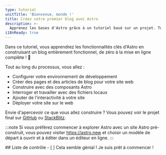```yaml
---
type: tutorial
unitTitle: 'Bienvenue, monde !'
title: Créez votre premier blog avec Astro
description: >-
  Apprenez les bases d'Astro grâce à un tutoriel basé sur un projet. Toutes les connaissances préalables dont vous avez besoin pour commencer !
i18nReady: true
---
```



<Lede> Dans ce tutoriel, vous apprendrez les fonctionnalités clés d'Astro en construisant un blog entièrement fonctionnel, de zéro à la mise en ligne complète ! 🚀 </Lede>

Tout au long du processus, vous allez :
- Configurer votre environnement de développement
- Créer des pages et des articles de blog pour votre site web
- Construire avec des composants Astro
- Interroger et travailler avec des fichiers locaux
- Ajouter de l'interactivité à votre site
- Déployer votre site sur le web

Envie d'apercevoir ce que vous allez construire ? Vous pouvez voir le projet final sur [GitHub](https://github.com/withastro/blog-tutorial-demo) ou [StackBlitz](https://stackblitz.com/github/withastro/blog-tutorial-demo/tree/complete?file=src%2Fpages%2Findex.astro).

:::note
Si vous préférez commencer à explorer Astro avec un site Astro pré-construit, vous pouvez visiter https://astro.new et choisir un modèle de départ à ouvrir et à éditer dans un éditeur en ligne.
::: 


<Box icon="check-list">
## Liste de contrôle

<Checklist>
- [ ] Cela semble génial ! Je suis prêt à commencer !
</Checklist>
</Box>

